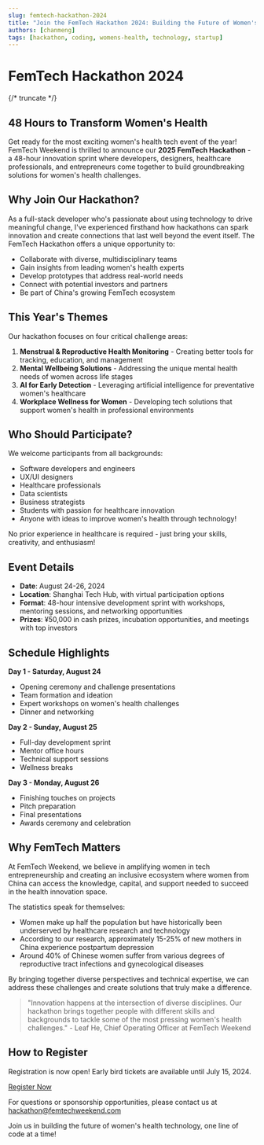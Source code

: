 ```yaml
---
slug: femtech-hackathon-2024
title: "Join the FemTech Hackathon 2024: Building the Future of Women's Health Tech in 48 Hours"
authors: [chanmeng]
tags: [hackathon, coding, womens-health, technology, startup]
---
```



# FemTech Hackathon 2024

<ZoomableImage src="/img/docusaurus-social-card.jpg" alt="FemTech Hackathon 2024" />

{/* truncate */}

## 48 Hours to Transform Women's Health

Get ready for the most exciting women's health tech event of the year! FemTech Weekend is thrilled to announce our **2025 FemTech Hackathon** - a 48-hour innovation sprint where developers, designers, healthcare professionals, and entrepreneurs come together to build groundbreaking solutions for women's health challenges.

## Why Join Our Hackathon?

As a full-stack developer who's passionate about using technology to drive meaningful change, I've experienced firsthand how hackathons can spark innovation and create connections that last well beyond the event itself. The FemTech Hackathon offers a unique opportunity to:

- Collaborate with diverse, multidisciplinary teams
- Gain insights from leading women's health experts
- Develop prototypes that address real-world needs
- Connect with potential investors and partners
- Be part of China's growing FemTech ecosystem

## This Year's Themes

Our hackathon focuses on four critical challenge areas:

1. **Menstrual & Reproductive Health Monitoring** - Creating better tools for tracking, education, and management
2. **Mental Wellbeing Solutions** - Addressing the unique mental health needs of women across life stages
3. **AI for Early Detection** - Leveraging artificial intelligence for preventative women's healthcare
4. **Workplace Wellness for Women** - Developing tech solutions that support women's health in professional environments

## Who Should Participate?

We welcome participants from all backgrounds:

- Software developers and engineers
- UX/UI designers
- Healthcare professionals
- Data scientists
- Business strategists
- Students with passion for healthcare innovation
- Anyone with ideas to improve women's health through technology!

No prior experience in healthcare is required - just bring your skills, creativity, and enthusiasm!

## Event Details

- **Date**: August 24-26, 2024
- **Location**: Shanghai Tech Hub, with virtual participation options
- **Format**: 48-hour intensive development sprint with workshops, mentoring sessions, and networking opportunities
- **Prizes**: ¥50,000 in cash prizes, incubation opportunities, and meetings with top investors

## Schedule Highlights

**Day 1 - Saturday, August 24**
- Opening ceremony and challenge presentations
- Team formation and ideation
- Expert workshops on women's health challenges
- Dinner and networking

**Day 2 - Sunday, August 25**
- Full-day development sprint
- Mentor office hours
- Technical support sessions
- Wellness breaks

**Day 3 - Monday, August 26**
- Finishing touches on projects
- Pitch preparation
- Final presentations
- Awards ceremony and celebration

## Why FemTech Matters

At FemTech Weekend, we believe in amplifying women in tech entrepreneurship and creating an inclusive ecosystem where women from China can access the knowledge, capital, and support needed to succeed in the health innovation space.

The statistics speak for themselves:
- Women make up half the population but have historically been underserved by healthcare research and technology
- According to our research, approximately 15-25% of new mothers in China experience postpartum depression
- Around 40% of Chinese women suffer from various degrees of reproductive tract infections and gynecological diseases

By bringing together diverse perspectives and technical expertise, we can address these challenges and create solutions that truly make a difference.

> "Innovation happens at the intersection of diverse disciplines. Our hackathon brings together people with different skills and backgrounds to tackle some of the most pressing women's health challenges." - Leaf He, Chief Operating Officer at FemTech Weekend

## How to Register

Registration is now open! Early bird tickets are available until July 15, 2024.

[Register Now](https://www.femtechweekend.com/hackathon-2024)

For questions or sponsorship opportunities, please contact us at hackathon@femtechweekend.com

Join us in building the future of women's health technology, one line of code at a time! 